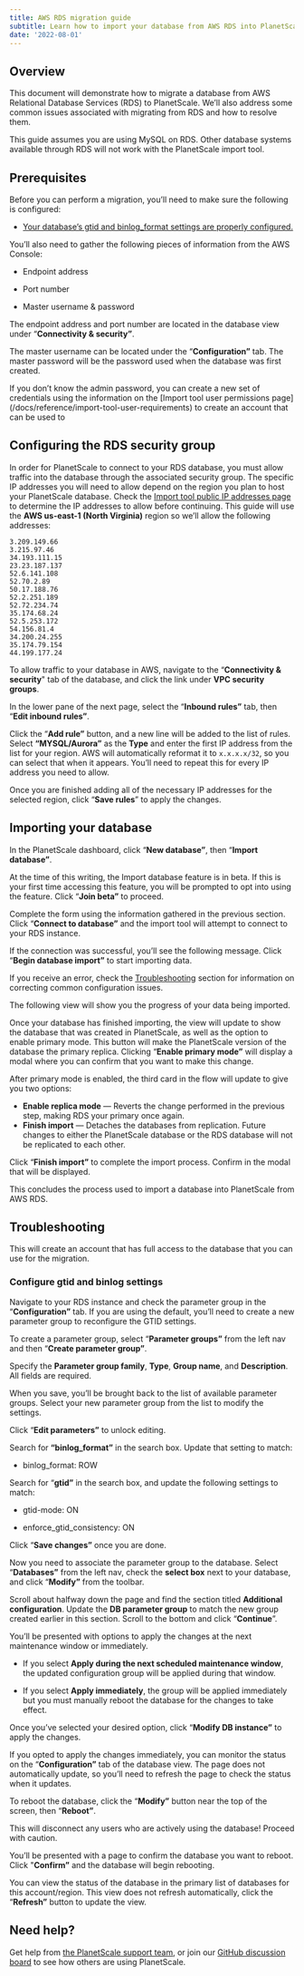 ```yaml
---
title: AWS RDS migration guide
subtitle: Learn how to import your database from AWS RDS into PlanetScale.
date: '2022-08-01'
---
```



## Overview

This document will demonstrate how to migrate a database from AWS Relational Database Services (RDS) to PlanetScale. We’ll also address some common issues associated with migrating from RDS and how to resolve them.

<InfoBlock type='note'>
  This guide assumes you are using MySQL on RDS. Other database systems available through RDS will not work with the
  PlanetScale import tool.
</InfoBlock>

## Prerequisites

Before you can perform a migration, you’ll need to make sure the following is configured:

- [Your database’s gtid and binlog_format settings are properly configured.](#configure-gtid-and-binlog-settings)

You’ll also need to gather the following pieces of information from the AWS Console:

- Endpoint address

- Port number

- Master username & password

The endpoint address and port number are located in the database view under “**Connectivity & security”**.

<ImageBlock alt='The Connectivity & security tab of the database in RDS.' src={img0} />

The master username can be located under the “**Configuration”** tab. The master password will be the password used when the database was first created.

<ImageBlock alt='The Configuration tab of the database in RDS.' src={img1} />

<InfoBlock type='note'>
  If you don’t know the admin password, you can create a new set of credentials using the information on the [Import
  tool user permissions page](/docs/reference/import-tool-user-requirements) to create an account that can be used to
</InfoBlock>

## Configuring the RDS security group

In order for PlanetScale to connect to your RDS database, you must allow traffic into the database through the associated security group. The specific IP addresses you will need to allow depend on the region you plan to host your PlanetScale database. Check the [Import tool public IP addresses page](/docs/reference/import-tool-migration-addresses) to determine the IP addresses to allow before continuing. This guide will use the **AWS us-east-1 (North Virginia)** region so we’ll allow the following addresses:

```
3.209.149.66
3.215.97.46
34.193.111.15
23.23.187.137
52.6.141.108
52.70.2.89
50.17.188.76
52.2.251.189
52.72.234.74
35.174.68.24
52.5.253.172
54.156.81.4
34.200.24.255
35.174.79.154
44.199.177.24
```

To allow traffic to your database in AWS, navigate to the “**Connectivity & security**" tab of the database, and click the link under **VPC security groups**.

<ImageBlock alt='The Connectivity & security tab of the database view in RDS.' src={img2} />

In the lower pane of the next page, select the “**Inbound rules”** tab, then “**Edit inbound rules”**.

<ImageBlock alt='The view of security groups associated with the RDS instance.' src={img3} />

Click the “**Add rule”** button, and a new line will be added to the list of rules. Select **“MYSQL/Aurora”** as the **Type** and enter the first IP address from the list for your region. AWS will automatically reformat it to `x.x.x.x/32`, so you can select that when it appears. You’ll need to repeat this for every IP address you need to allow.

<ImageBlock alt='The Edit inbound rules view where source traffic can be allowed.' src={img4} />

Once you are finished adding all of the necessary IP addresses for the selected region, click “**Save rules**” to apply the changes.

## Importing your database

In the PlanetScale dashboard, click “**New database”**, then “**Import database”**.

<ImageBlock alt='The default view of all databases in the PlanetScale organization.' src={img5} />

At the time of this writing, the Import database feature is in beta. If this is your first time accessing this feature, you will be prompted to opt into using the feature. Click “**Join beta”** to proceed.

<ImageBlock alt='The Join beta view.' src={img6} />

Complete the form using the information gathered in the previous section. Click “**Connect to database”** and the import tool will attempt to connect to your RDS instance.

<ImageBlock alt='The Import external database form.' src={img7} />

If the connection was successful, you’ll see the following message. Click “**Begin database import”** to start importing data.

<ImageBlock
  alt='The message that shows at the bottom of the form indicating that the connection was successful.'
  src={img8}
/>

<InfoBlock type="warning">

If you receive an error, check the [Troubleshooting](#troubleshooting) section for information on correcting common configuration issues.

</InfoBlock>

The following view will show you the progress of your data being imported.

<ImageBlock alt='The Database import view during the initial import process.' src={img9} />

Once your database has finished importing, the view will update to show the database that was created in PlanetScale, as well as the option to enable primary mode. This button will make the PlanetScale version of the database the primary replica. Clicking “**Enable primary mode”** will display a modal where you can confirm that you want to make this change.

<ImageBlock alt='The Database import view once the initial import has been completed.' src={img10} />

After primary mode is enabled, the third card in the flow will update to give you two options:

- **Enable replica mode** &mdash; Reverts the change performed in the previous step, making RDS your primary once again.
- **Finish import** &mdash; Detaches the databases from replication. Future changes to either the PlanetScale database or the RDS database will not be replicated to each other.

Click “**Finish import”** to complete the import process. Confirm in the modal that will be displayed.

<ImageBlock
  alt='The Database import view after the PlanetScale database has been flagged as the primary database.'
  src={img11}
/>

This concludes the process used to import a database into PlanetScale from AWS RDS.

## Troubleshooting

This will create an account that has full access to the database that you can use for the migration.

### Configure gtid and binlog settings

<ImageBlock
  alt='One of the gtid errors that display in the PlanetScale Import database form when the connection is not successful.'
  src={img12}
/>

Navigate to your RDS instance and check the parameter group in the “**Configuration”** tab. If you are using the default, you’ll need to create a new parameter group to reconfigure the GTID settings.

<ImageBlock alt='The Configuration tab of the database view in RDS.' src={img13} />

To create a parameter group, select “**Parameter groups”** from the left nav and then “**Create parameter group”**.

<ImageBlock alt='The Parameter groups view in RDS.' src={img14} />

Specify the **Parameter group family**, **Type**, **Group name**, and **Description**. All fields are required.

<ImageBlock alt='The form used to create a parameter group.' src={img15} />

When you save, you’ll be brought back to the list of available parameter groups. Select your new parameter group from the list to modify the settings.

<ImageBlock alt='The list of parameter groups in RDS.' src={img16} />

Click “**Edit parameters”** to unlock editing.

<ImageBlock alt='The header of the view when editing a parameter group.' src={img17} />

Search for **“binlog_format”** in the search box. Update that setting to match:

- binlog_format: ROW

<ImageBlock alt='The binlog_format configuration required.' src={img18} />

Search for “**gtid”** in the search box, and update the following settings to match:

- gtid-mode: ON

- enforce_gtid_consistency: ON

Click “**Save changes”** once you are done.

<ImageBlock alt='The gtid configurations that are required.' src={img19} />

Now you need to associate the parameter group to the database. Select “**Databases”** from the left nav, check the **select box** next to your database, and click “**Modify”** from the toolbar.

<ImageBlock alt='The list of databases in RDS.' src={img20} />

Scroll about halfway down the page and find the section titled **Additional configuration**. Update the **DB parameter group** to match the new group created earlier in this section. Scroll to the bottom and click “**Continue**”.

<ImageBlock alt='The Additional configuration section of the database configuration view.' src={img21} />

You’ll be presented with options to apply the changes at the next maintenance window or immediately.

- If you select **Apply during the next scheduled maintenance window**, the updated configuration group will be applied during that window.

- If you select **Apply immediately**, the group will be applied immediately but you must manually reboot the database for the changes to take effect.

Once you’ve selected your desired option, click “**Modify DB instance”** to apply the changes.

<ImageBlock alt='The confirmation view that is displayed when modifying RDS database settings.' src={img22} />

If you opted to apply the changes immediately, you can monitor the status on the “**Configuration”** tab of the database view. The page does not automatically update, so you’ll need to refresh the page to check the status when it updates.

<ImageBlock alt='The configuration tab with the new parameter group applying.' src={img23} />

<ImageBlock alt='The configuration tab with the Pending reboot status.' src={img24} />

To reboot the database, click the “**Modify”** button near the top of the screen, then “**Reboot”**.

<InfoBlock type="warning">

This will disconnect any users who are actively using the database! Proceed with caution.

</InfoBlock>

<ImageBlock alt='The database view & where the option to reboot the database is located.' src={img25} />

You’ll be presented with a page to confirm the database you want to reboot. Click "**Confirm”** and the database will begin rebooting.

<ImageBlock alt='The confirmation dialog to reboot the database.' src={img26} />

You can view the status of the database in the primary list of databases for this account/region. This view does not refresh automatically, click the “**Refresh”** button to update the view.

<ImageBlock alt='A view of the databases in RDS with status & the refresh button highlighted.' src={img27} />

## Need help?

Get help from [the PlanetScale support team](https://support.planetscale.com), or join our [GitHub discussion board](https://github.com/planetscale/discussion/discussions) to see how others are using PlanetScale.

